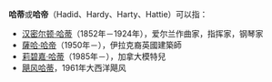 '''哈蒂'''或'''哈帝'''（Hadid、Hardy、Harty、Hattie）可以指：

*[[汉密尔顿·哈蒂|汉密尔顿·哈蒂]]（1852年－1924年），爱尔兰作曲家，指挥家，钢琴家
*[[薩哈·哈帝|薩哈·哈帝]]（1950年－），伊拉克裔英國建築師
*[[莉碧嘉·哈蒂|莉碧嘉·哈蒂]]（1985年－），加拿大模特兒
*[[飓风哈蒂|飓风哈蒂]]，1961年大西洋飓风

{{Disambig|Cat=二字消歧义}}
